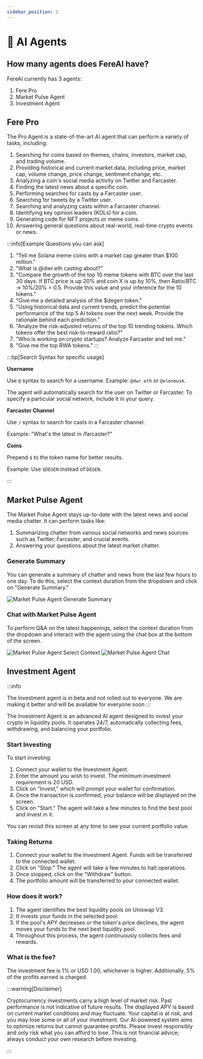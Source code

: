 ```yaml
---
sidebar_position: 1
---
```


# 🤖 AI Agents

## How many agents does FereAI have?

FereAI currently has 3 agents:

1. Fere Pro
2. Market Pulse Agent
3. Investment Agent

## Fere Pro

The Pro Agent is a state-of-the-art AI agent that can perform a variety of tasks, including:

1. Searching for coins based on themes, chains, investors, market cap, and trading volume.
2. Providing historical and current market data, including price, market cap, volume change, price change, sentiment change, etc.
3. Analyzing a coin's social media activity on Twitter and Farcaster.
4. Finding the latest news about a specific coin.
5. Performing searches for casts by a Farcaster user.
6. Searching for tweets by a Twitter user.
7. Searching and analyzing casts within a Farcaster channel.
8. Identifying key opinion leaders (KOLs) for a coin.
9. Generating code for NFT projects or meme coins.
10. Answering general questions about real-world, real-time crypto events or news.

:::info[Example Questions you can ask]

1. "Tell me Solana meme coins with a market cap greater than $100 million."
2. "What is @dwr.eth casting about?"
3. "Compare the growth of the top 10 meme tokens with BTC over the last 30 days. If BTC price is up 20% and coin X is up by 10%, then Ratio/BTC → 10%/20% = 0.5. Provide this value and your inference for the 10 tokens."
4. "Give me a detailed analysis of the $degen token."
5. "Using historical data and current trends, predict the potential performance of the top 5 AI tokens over the next week. Provide the rationale behind each prediction."
6. "Analyze the risk-adjusted returns of the top 10 trending tokens. Which tokens offer the best risk-to-reward ratio?"
7. "Who is working on crypto startups? Analyze Farcaster and tell me."
8. "Give me the top RWA tokens."
:::

:::tip[Search Syntax for specific usage]

**Username**

Use `@` syntax to search for a username. Example: `@dwr.eth` or `@elonmusk`.

The agent will automatically search for the user on Twitter or Farcaster. To specify a particular social network, include it in your query.

**Farcaster Channel**

Use `/` syntax to search for casts in a Farcaster channel.

Example: "What's the latest in /farcaster?"

**Coins**

Prepend `$` to the token name for better results.

Example: Use `$DEGEN` instead of `DEGEN`.

:::

## Market Pulse Agent

The Market Pulse Agent stays up-to-date with the latest news and social media chatter. It can perform tasks like:

1. Summarizing chatter from various social networks and news sources such as Twitter, Farcaster, and crucial events.
2. Answering your questions about the latest market chatter.

### Generate Summary

You can generate a summary of chatter and news from the last few hours to one day. To do this, select the context duration from the dropdown and click on "Generate Summary."

![Market Pulse Agent Generate Summary](/img/product/market_analyzer_generate_summary.png)

### Chat with Market Pulse Agent

To perform Q&A on the latest happenings, select the context duration from the dropdown and interact with the agent using the chat box at the bottom of the screen.

![Market Pulse Agent Select Context](/img/product/market_analyzer_context.png)
![Market Pulse Agent Chat](/img/product/market_analyzer_chat.png)

## Investment Agent

:::info

The investment agent is in beta and not rolled out to everyone.
We are making it better and will be available for everyone soon
:::

The Investment Agent is an advanced AI agent designed to invest your crypto in liquidity pools. It operates 24/7, automatically collecting fees, withdrawing, and balancing your portfolio.

### Start Investing

To start investing:

1. Connect your wallet to the Investment Agent.
2. Enter the amount you wish to invest. The minimum investment requirement is 20 USD.
3. Click on "Invest," which will prompt your wallet for confirmation.
4. Once the transaction is confirmed, your balance will be displayed on the screen.
5. Click on "Start." The agent will take a few minutes to find the best pool and invest in it.

You can revisit this screen at any time to see your current portfolio value.

### Taking Returns

1. Connect your wallet to the Investment Agent. Funds will be transferred to the connected wallet.
2. Click on "Stop." The agent will take a few minutes to halt operations.
3. Once stopped, click on the "Withdraw" button.
4. The portfolio amount will be transferred to your connected wallet.

### How does it work?

1. The agent identifies the best liquidity pools on Uniswap V3.
2. It invests your funds in the selected pool.
3. If the pool's APY decreases or the token's price declines, the agent moves your funds to the next best liquidity pool.
4. Throughout this process, the agent continuously collects fees and rewards.

### What is the fee?

The investment fee is 1% or USD 1.00, whichever is higher. Additionally, 5% of the profits earned is charged.

:::warning[Disclaimer]

Cryptocurrency investments carry a high level of market risk. Past performance is not indicative of future results. The displayed APY is based on current market conditions and may fluctuate. Your capital is at risk, and you may lose some or all of your investment. Our AI-powered system aims to optimize returns but cannot guarantee profits. Please invest responsibly and only risk what you can afford to lose. This is not financial advice; always conduct your own research before investing.

:::
